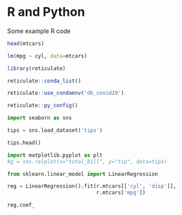 # R and Python

Some example R code

```r
head(mtcars)
```

```r
lm(mpg ~ cyl, data=mtcars)
```

```r
library(reticulate)
```

```r
reticulate::conda_list()
```

```r
reticulate::use_condaenv('db_covid19')
```

```r
reticulate::py_config()
```

```python
import seaborn as sns

tips = sns.load_dataset('tips')
```

```python
tips.head()
```

```python
import matplotlib.pyplot as plt
#g = sns.relplot(x="total_bill", y="tip", data=tips)
```

```python
from sklearn.linear_model import LinearRegression

reg = LinearRegression().fit(r.mtcars[['cyl', 'disp']],
                             r.mtcars['mpg'])
```

```python
reg.coef_
```

